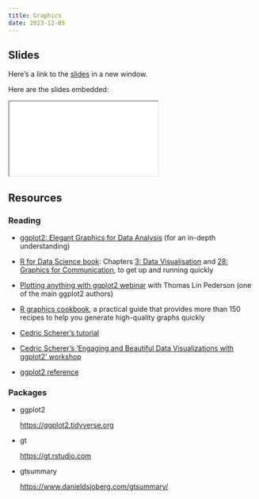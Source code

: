 ```yaml
---
title: Graphics
date: 2023-12-05
---
```


## Slides

Here's a link to the [slides](/slides/05-graphics/index.qmd){target="_blank"} in a new window. 

Here are the slides embedded:

<iframe class="slide-deck ar3x2" src="/slides/05-graphics/index.html" title="05-graphics slides">
</iframe>

## Resources

### Reading

- [ggplot2: Elegant Graphics for Data Analysis](https://ggplot2-book.org) (for an in-depth understanding)
  
-   [R for Data Science book](https://r4ds.had.co.nz/index.html): Chapters [3: Data Visualisation](https://r4ds.had.co.nz/data-visualisation.html) and [28: Graphics for Communication](https://r4ds.had.co.nz/graphics-for-communication.html), to get up and running quickly

-   [Plotting anything with ggplot2 webinar](https://www.youtube.com/watch?v=h29g21z0a68) with Thomas Lin Pederson (one of the main ggplot2 authors)

-   [R graphics cookbook](https://r-graphics.org), a practical guide that provides more than 150 recipes to help you generate high-quality graphs quickly

-   [Cedric Scherer's tutorial](https://www.cedricscherer.com/2019/08/05/a-ggplot2-tutorial-for-beautiful-plotting-in-r/)

-   [Cedric Scherer's 'Engaging and Beautiful Data Visualizations with ggplot2' workshop](https://posit-conf-2023.github.io/dataviz-ggplot2/)

-   [ggplot2 reference](https://ggplot2.tidyverse.org)



### Packages

- ggplot2

  <https://ggplot2.tidyverse.org>
  
- gt

  <https://gt.rstudio.com>
  
- gtsummary

  <https://www.danieldsjoberg.com/gtsummary/>
